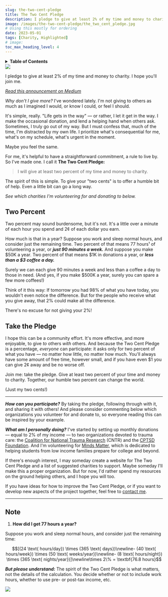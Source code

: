 ```yaml
---
slug: the-two-cent-pledge
title: The Two Cent Pledge
description: I pledge to give at least 2% of my time and money to charity (I hope you'll join me)
image: /images/the-two-cent-pledge/the_two_cent_pledge.jpg
# Using this mostly for ordering
date: 2023-05-01
tags: [Charity, Highlighted]
# image:
toc_max_heading_level: 4
---
```


<!-- Images -->

<head>
    <meta name="twitter:card" content="summary_large_image" />
    <meta name="image" property="og:image" content={thetwocentpledge} />
</head>

<!-- Inline table of contents -->

<details className="table_of_contents">
    <summary><strong>Table of Contents</strong></summary>
    <TOCInline toc={toc} maxHeadingLevel={4} />
</details>

<div className="image_wrapper">
    <img src={thetwocentpledge} />
    <figcaption>
    </figcaption>
</div>

I pledge to give at least 2% of my time and money to charity. I hope you'll join me.

<!-- truncate -->

[_Read this announcement on Medium_](https://liamhalemccarty.medium.com/the-two-cent-pledge-c3d68441207f?source=friends_link&sk=6e7c24f487d60f9221d7f74720ffbfc1)

_Why don't I give more?_ I've wondered lately. I'm not giving to others as much as I imagined I would, or know I could, or feel I should.

It's simple, really. "Life gets in the way" — or rather, I let it get in the way. I make the occasional donation, and lend a helping hand when others ask. Sometimes, I truly go out of my way. But I must confess that, much of the time, I'm distracted by my own life. I prioritize what's consequential for me, what's on my schedule, what's urgent in the moment.

Maybe you feel the same.

For me, it's helpful to have a straightforward commitment, a rule to live by. So I've made one. I call it **The Two Cent Pledge:**

> I will give at least two percent of my time and money to charity.

The spirit of this is simple. To give your "two cents" is to offer a humble bit of help. Even a little bit can go a long way.

_See which charities I'm volunteering for and donating to below._


## Two Percent

Two percent may sound burdensome, but it's not. It's a little over a minute of each hour you spend and 2¢ of each dollar you earn.

How much is that in a year? Suppose you work and sleep normal hours, and consider just the remaining time. Two percent of that means 77 hours¹ of volunteering a year, or **_just 90 minutes a week._** And suppose you make $50K a year. Two percent of that means $1K in donations a year, or **_less than a $3 coffee a day._**

Surely we can each give 90 minutes a week and less than a coffee a day to those in need. (And yes, if you make $500K a year, surely you can spare a few more coffees!)

Think of it this way: If tomorrow you had 98% of what you have today, you wouldn't even notice the difference. But for the people who receive what you give away, that 2% could make all the difference.

There's no excuse for not giving your 2%!


## Take the Pledge

I hope this can be a community effort. It's more effective, and more enjoyable, to give _to_ others _with_ others. And because the Two Cent Pledge is a percentage, _everyone_ can participate: it asks only for two percent of what you have — no matter how little, no matter how much. You'll always have some amount of free time, however small, and if you have even $1 you can give 2¢ away and be no worse off.

Join me: take the pledge. Give at least two percent of your time and money to charity. Together, our humble two percent can change the world.

(Just my two cents!)

---

**_How can you participate?_** By taking the pledge, following through with it, and sharing it with others! And please consider commenting below which organizations you volunteer for and donate to, so everyone reading this can be inspired by your example.

**_What am I personally doing?_** I've started by setting up monthly donations — equal to 2% of my income — to two organizations devoted to trauma care: the [Coalition for National Trauma Research](https://www.nattrauma.org/) (CNTR) and the [CPTSD Foundation](https://cptsdfoundation.org/). And I'm volunteering for [Minds Matter](https://www.mindsmatter.org), which is dedicated to helping students from low income families prepare for college and beyond.

If there's enough interest, I may someday create a website for The Two Cent Pledge and a list of suggested charities to support. Maybe someday I'll make this a proper organization. But for now, I'd rather spend my resources on the ground helping others, and I hope you will too.

If you have ideas for how to improve the Two Cent Pledge, or if you want to develop new aspects of the project together, feel free to [contact me](https://docs.google.com/forms/d/e/1FAIpQLSdS9SkG2tucancVwk-v6BDi7hTq3vTDCnPqVPrHrXn-j-wjcQ/viewform).

---

## Note
1. **How did I get 77 hours a year?** 

Suppose you work and sleep normal hours, and consider just the remaining time:

$$[(24 \text{ hours/day}) \times (365 \text{ days})\newline- (40 \text{ hours/week}) \times (50 \text{ weeks/year})\newline- (8 \text{ hours/night}) \times (365 \text{ nights/year})]\newline\times 2\% = \textbf{76.8 hours}$$

**_But please understand:_** The spirit of the Two Cent Pledge is what matters, not the details of the calculation. You decide whether or not to include work hours, whether to use pre- or post-tax income, etc.

<div className="image_wrapper">
    <img src={thetwocentpledgeicon} />
    <figcaption>
    </figcaption>
</div>